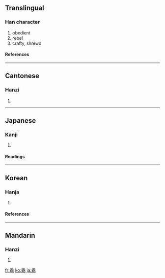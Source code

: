 ==Translingual==
===Han character===
{{Han char|rn=4|rad=丿|as=07|sn=8|four=2011<sub>1</sub>|canj=竹十中心 (HJLP)}}
# obedient
# rebel
# crafty, shrewd
====References====
{{Han ref|kx=0083.030|dkj=00149|dj=0166.260|hdz=10038.180|uh=4E56|ud=20054|bh=A8C4|bd=43204}}
----
==Cantonese==
===Hanzi===
{{yue-hanzi|jyut=|y=gwaai1}}
# {{defn|Cantonese}}
----
==Japanese==
===Kanji===
{{ja-kanji|grade=|rs=丿07}}
# {{defn|Japanese}}
====Readings====
{{ja-readings|on=[[かい]] (kai)|kun=[[もどる]] (modoru), [[そむく]] (somuku)}}
----
==Korean==
===Hanja===
{{ko-hanja|hangeul=괴|rv=goe|mr=koe|eumhun=어그러질|ehrv=eogeureojil|ehmr=ǒgǔrǒjil|ehy=}}
# {{defn|Korean}}
====References====
{{Hanja ref|nav=8170}}
----

==Mandarin==
===Hanzi===
{{cmn-hanzi|pin=[[guāi]] ([[guai1]])|wg=kuai<sup>1</sup>}}
# {{defn|Mandarin}}

[[fr:乖]]
[[ko:乖]]
[[ja:乖]]